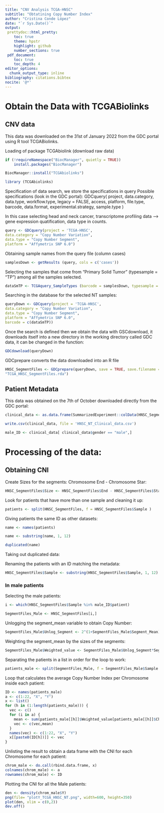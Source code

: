 ```yaml
---
title: "CNV Analysis TCGA-HNSC"
subtitle: "Obtatining Copy Number Index"
author: "Cristina Conde López"
date: "`r Sys.Date()`"
output: 
 prettydoc::html_pretty:
    toc: true
    theme: hpstr
    highlight: github
    number_sections: true
 pdf_document:
    toc: true
    toc_depth: 4
editor_options: 
  chunk_output_type: inline
bibliography: citations.bibtex
nocite: '@*'
---
```


# Obtain the Data with TCGABiolinks

## CNV data

This data was downloaded on the 31st of January 2022 from the GDC portal using R tool TCGABiolinks.

Loading of package TCGAbiolink (download raw data)

```r
if (!requireNamespace("BiocManager", quietly = TRUE))
    install.packages("BiocManager")

BiocManager::install("TCGAbiolinks")
```

```r
library (TCGAbiolinks)
```


Specification of data search, we store the specifications in query 
Possible specifications (look in the GDC portal): GDCquery(
  project,
  data.category,
  data.type,
  workflow.type,
  legacy = FALSE,
  access,
  platform,
  file.type,
  barcode,
  data.format,
  experimental.strategy,
  sample.type
)

In this case selecting head and neck cancer, transcriptome profiling data --> gene expression quatification, data type in counts.

```r
query <- GDCquery(project = 'TCGA-HNSC',
data.category = "Copy Number Variation",
data.type = "Copy Number Segment",
platform = "Affymetrix SNP 6.0")
```

Obtaining sample names from the query file (column cases)

```r
samplesDown <- getResults (query, cols = c('cases'))
```

Selecting the samples that come from "Primary Solid Tumor" (typesample = "TP") among all the samples selected.

```r
dataSmTP <- TCGAquery_SampleTypes (barcode = samplesDown, typesample = 'NT')
```


Searching in the database for the selected NT samples:

```r
queryDown <- GDCquery(project = 'TCGA-HNSC',
data.category = "Copy Number Variation",
data.type = "Copy Number Segment",
platform = "Affymetrix SNP 6.0",
barcode = c(dataSmTP))
```

Once the search is defined then we obtain the data with GSCdownload, it downloads itself into a new directory in the working directory called GDC data, it can be changed in the function:

```r
GDCdownload(queryDown)
```

GDCprepare converts the data downloaded into an R file

```r
HNSC_SegmentFiles <- GDCprepare(queryDown, save = TRUE, save.filename =
"TCGA_HNSC_SegmentFiles.rda")
```

## Patient Metadata

This data was obtained on the 7th of October downloaded directly from the GDC portal: 

```r
clinical_data <- as.data.frame(SummarizedExperiment::colData(HNSC_SegmentFiles))
```

```r
write.csv(clinical_data, file = 'HNSC_NT_Clinical_data.csv')
```

```r
male_ID <- clinical_data[ clinical_data$gender == "male",]
```

# Processing of the data:

## Obtaining CNI

Create Sizes for the segments: Chromosome End - Chromosome Star:

```r
HNSC_SegmentFiles$Size <- HNSC_SegmentFiles$End - HNSC_SegmentFiles$Start
```

Look for patients that have more than one sample and cleaning it up:

```r
patients <- split(HNSC_SegmentFiles, f = HNSC_SegmentFiles$Sample )
```

Giving patients the same ID as other datasets:

```r
name <- names(patients)
```

```r
name <- substring(name, 1, 12)
```


```r
duplicated(name) 
```

Taking out duplicated data:

Renaming the patients with an ID matching the metadata:

```r
HNSC_SegmentFiles$Sample <- substring(HNSC_SegmentFiles$Sample, 1, 12)
```

### In male patients

Selecting the male patients:

```r
i <- which(HNSC_SegmentFiles$Sample %in% male_ID$patient)
```


```r
SegmentFiles_Male <- HNSC_SegmentFiles[i,]
```

Unlogging the segment_mean variable to obtain Copy Number:

```r
SegmentFiles_Male$Unlog_Segment <- 2^(1+SegmentFiles_Male$Segment_Mean)
```

Weighting the segment_mean by the sizes of the segments:

```r
SegmentFiles_Male$Weighted_value <- SegmentFiles_Male$Unlog_Segment*SegmentFiles_Male$Size
```

Separating the patients in a list in order for the loop to work:

```r
patients_male <- split(SegmentFiles_Male, f = SegmentFiles_Male$Sample )
```

Loop that calculates the average Copy Number Index per Chromosome inside each patient:

```r
ID <- names(patients_male)
a <- c(1:22, "X", "Y")
x <- list()
for (h in (1:length(patients_male))) {
  vec <- c()
  for (i in a) {
    mean <- sum(patients_male[[h]]$Weighted_value[patients_male[[h]]$Chromosome %in% i])/sum(patients_male[[h]]$Size[patients_male[[h]]$Chromosome %in% i])
    vec <- c(vec,mean)
  }
  names(vec) <- c(1:22, "X", "Y")
  x[[paste0(ID[h])]] <- vec
}

```

Unlisting the result to obtain a data frame with the CNI for each Chromosome for each patient:

```r
chrom_male <- do.call(rbind.data.frame, x)
colnames(chrom_male) <- a
rownames(chrom_male) <- ID
```

Plotting the CNI for all the Male patients:

```r
den <- density(chrom_male$Y)
png(file= "plotY_TCGA_HNSC_NT.png", width=600, height=350)
plot(den, xlim = c(0,2))
dev.off()
```




